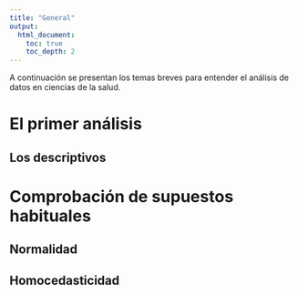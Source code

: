 ```yaml
---
title: "General"
output:
  html_document:
    toc: true
    toc_depth: 2
---
```


A continuación se presentan los temas breves para entender el análisis de datos en ciencias de la salud.

# El primer análisis

## Los descriptivos

# Comprobación de supuestos habituales

## Normalidad


## Homocedasticidad


## 